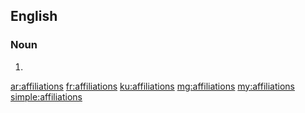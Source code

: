 ==English==

===Noun===
{{head|en|plural}}

# {{plural of|affiliation|lang=en|nocat=1}}

[[ar:affiliations]]
[[fr:affiliations]]
[[ku:affiliations]]
[[mg:affiliations]]
[[my:affiliations]]
[[simple:affiliations]]